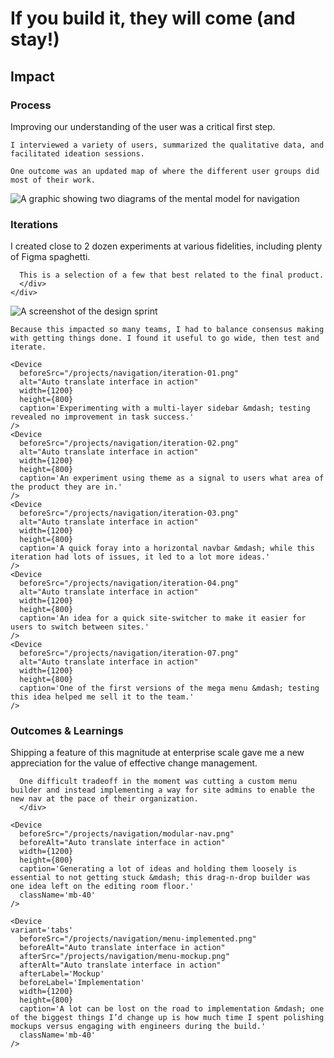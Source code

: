 
# If you build it, they will come (and stay!)

<Device
  beforeVideo="/projects/design-site/profile-video.mp4"
  beforeSrc="/projects/design-site/profile-video-poster.png"
  width={1600}
  height={800}
  autoplay={true}
  loop={true}
  className="!col-span-full"
/>

<div className="mt-40" />

<Summary
  problem={
    'Liferay expanded its product suite and was facing challenges with in feature adoption, poor usability in the navigation was a significant factor. This feature was a key part of the company’s product-led growth strategy.'
  }
  role={
    'As Product Design lead, I collaborated with the Technical lead and PM to develop a strategy, ideating in tight feedback loops through execution. \n I consulted with Product Designers while building requirements and coached them through applying improvements in specific platform areas.'
  }
  contributions={[
    'Information Architecture',
    'Wireframing',
    'User Research',
    'Product Strategy',
    'Interaction Design',
    'Usability Testing',
    'Prototyping',
    'Quality Assurance',
  ]}
/>

<div className="grid grid-cols-subgrid gap-8 mt-32">
  <h2 className="small-caps max-md:col-span-5 mt-6">Impact</h2>
  <div className="flex flex-col sm:flex-row gap-4 md:gap-8 flex-wrap col-span-full lg:col-span-8">
    <ImpactCard
      className="flex-1 md:w-1/3"
      title="Task Success Rate"
      importantNumber={45}
      content="Reduced guesswork and clicks"
    />
    <ImpactCard
      className="flex-1 md:w-1/3"
      title="System Usability Scale"
      importantNumber={75}
      content="Significantly more user-friendly"
    />
    <ImpactCard
      className="flex-1 md:w-1/3"
      title="Commerce Adoption"
      importantNumber={220}
      content="YoY growth of our ecommerce features"
    />
  </div>
</div>

<div className="grid grid-cols-subgrid gap-8 mt-40">
  <h3 className="small-caps max-md:col-span-5 mt-0.5">Process</h3>
  <div className="col-span-6">
    Improving our understanding of the user was a critical first step. 
    
    I interviewed a variety of users, summarized the qualitative data, and facilitated ideation sessions.

    One outcome was an updated map of where the different user groups did most of their work.

   </div>

  <Image
    src="/projects/navigation/mental-models.png"
    alt="A graphic showing two diagrams of the mental model for navigation"
    width={1400}
    height={800}
    className="-ml-4 !col-span-full !col-start-1" 
  />
</div>

<div className="grid grid-cols-subgrid gap-8 my-40">
  <div className="col-span-full lg:col-span-2">
    <div className="top-14 sticky flex flex-col gap-8">
    <h3 className="small-caps mt-1.5">Iterations</h3>
    <div className="">
      I created close to 2 dozen experiments at various fidelities, including plenty of Figma spaghetti.

      This is a selection of a few that best related to the final product.
      </div>
    </div>

  </div>
  <div className="max-lg:col-start-1 col-span-6 flex flex-col gap-40">
    <Image src="/projects/navigation/prototypes.png" className='mb-64' alt="A screenshot of the design sprint" width={1400} height={800} />

    Because this impacted so many teams, I had to balance consensus making with getting things done. I found it useful to go wide, then test and iterate.

    <Device
      beforeSrc="/projects/navigation/iteration-01.png"
      alt="Auto translate interface in action"
      width={1200}
      height={800}
      caption='Experimenting with a multi-layer sidebar &mdash; testing revealed no improvement in task success.'
    />
    <Device
      beforeSrc="/projects/navigation/iteration-02.png"
      alt="Auto translate interface in action"
      width={1200}
      height={800}
      caption='An experiment using theme as a signal to users what area of the product they are in.'
    />
    <Device
      beforeSrc="/projects/navigation/iteration-03.png"
      alt="Auto translate interface in action"
      width={1200}
      height={800}
      caption='A quick foray into a horizontal navbar &mdash; while this iteration had lots of issues, it led to a lot more ideas.'
    />
    <Device
      beforeSrc="/projects/navigation/iteration-04.png"
      alt="Auto translate interface in action"
      width={1200}
      height={800}
      caption='An idea for a quick site-switcher to make it easier for users to switch between sites.'
    />
    <Device
      beforeSrc="/projects/navigation/iteration-07.png"
      alt="Auto translate interface in action"
      width={1200}
      height={800}
      caption='One of the first versions of the mega menu &mdash; testing this idea helped me sell it to the team.'
    />

  </div>
</div>

<div className="grid grid-cols-subgrid gap-8 my-40">
  <div className="col-span-full lg:col-span-2">
    <div className="top-14 sticky flex flex-col gap-8">
    <h3 className="small-caps mt-1.5">Outcomes & Learnings</h3>
    <div className="">
      Shipping a feature of this magnitude at enterprise scale gave me a new appreciation for the value of effective change management.
      
      One difficult tradeoff in the moment was cutting a custom menu builder and instead implementing a way for site admins to enable the new nav at the pace of their organization. 
      </div>
</div>

  </div>
  <div className="max-lg:col-start-1 col-span-6 flex flex-col gap-8">
    <Device
      beforeSrc="/projects/navigation/enable-menu.png" 
      beforeVideo="/projects/navigation/disable-menu.mp4"
      beforeAlt="final view of the modular nav"
      width={1200}
      height={800}
      caption='The final version we shipped included a user-friendly way for admins to toggle the new nav.'
      className='mb-40'
    />
    
    <Device
      beforeSrc="/projects/navigation/modular-nav.png"
      beforeAlt="Auto translate interface in action"
      width={1200}
      height={800}
      caption='Generating a lot of ideas and holding them loosely is essential to not getting stuck &mdash; this drag-n-drop builder was one idea left on the editing room floor.'
      className='mb-40'
    />
    
    <Device
    variant='tabs'
      beforeSrc="/projects/navigation/menu-implemented.png"
      beforeAlt="Auto translate interface in action"
      afterSrc="/projects/navigation/menu-mockup.png"
      afterAlt="Auto translate interface in action"
      afterLabel='Mockup'
      beforeLabel='Implementation'
      width={1200}
      height={800}
      caption='A lot can be lost on the road to implementation &mdash; one of the biggest things I’d change up is how much time I spent polishing mockups versus engaging with engineers during the build.'
      className='mb-40'
    />
    
  </div>
</div>

